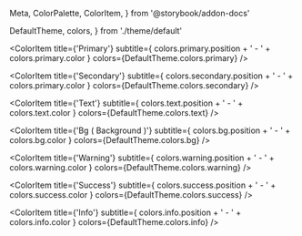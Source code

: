   Meta,
  ColorPalette,
  ColorItem,
} from '@storybook/addon-docs'

  DefaultTheme,
  colors,
} from './theme/default'

<Meta title='Colors' />
<ColorPalette>

<ColorItem
  title={'Primary'}
  subtitle={
    colors.primary.position +
    ' - ' +
    colors.primary.color
  }
  colors={DefaultTheme.colors.primary}
/>

<ColorItem
  title={'Secondary'}
  subtitle={
    colors.secondary.position +
    ' - ' +
    colors.primary.color
  }
  colors={DefaultTheme.colors.secondary}
/>

<ColorItem
  title={'Text'}
  subtitle={
    colors.text.position +
    ' - ' +
    colors.text.color
  }
  colors={DefaultTheme.colors.text}
/>

<ColorItem
  title={'Bg ( Background )'}
  subtitle={
    colors.bg.position + ' - ' + colors.bg.color
  }
  colors={DefaultTheme.colors.bg}
/>

<ColorItem
  title={'Warning'}
  subtitle={
    colors.warning.position +
    ' - ' +
    colors.warning.color
  }
  colors={DefaultTheme.colors.warning}
/>

<ColorItem
  title={'Success'}
  subtitle={
    colors.success.position +
    ' - ' +
    colors.success.color
  }
  colors={DefaultTheme.colors.success}
/>

<ColorItem
  title={'Info'}
  subtitle={
    colors.info.position +
    ' - ' +
    colors.info.color
  }
  colors={DefaultTheme.colors.info}
/>

</ColorPalette>
